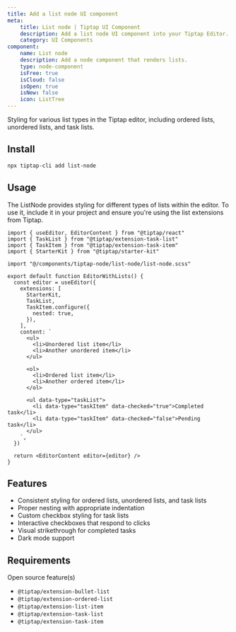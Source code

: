 ```yaml
---
title: Add a list node UI component
meta:
    title: List node | Tiptap UI Component
    description: Add a list node UI component into your Tiptap Editor. Learn more about it in our docs.
    category: UI Components
component:
    name: List node
    description: Add a node component that renders lists.
    type: node-component
    isFree: true
    isCloud: false
    isOpen: true
    isNew: false
    icon: ListTree
---
```



Styling for various list types in the Tiptap editor, including ordered lists, unordered lists, and task lists.

<CodeDemo isScrollable src="https://template.tiptap.dev/preview/tiptap-node/list-node" />

## Install

```bash
npx tiptap-cli add list-node
```

## Usage

The ListNode provides styling for different types of lists within the editor. To use it, include it in your project and ensure you're using the list extensions from Tiptap.

```tsx
import { useEditor, EditorContent } from "@tiptap/react"
import { TaskList } from "@tiptap/extension-task-list"
import { TaskItem } from "@tiptap/extension-task-item"
import { StarterKit } from "@tiptap/starter-kit"

import "@/components/tiptap-node/list-node/list-node.scss"

export default function EditorWithLists() {
  const editor = useEditor({
    extensions: [
      StarterKit,
      TaskList,
      TaskItem.configure({
        nested: true,
      }),
    ],
    content: `
      <ul>
        <li>Unordered list item</li>
        <li>Another unordered item</li>
      </ul>

      <ol>
        <li>Ordered list item</li>
        <li>Another ordered item</li>
      </ol>

      <ul data-type="taskList">
        <li data-type="taskItem" data-checked="true">Completed task</li>
        <li data-type="taskItem" data-checked="false">Pending task</li>
      </ul>
    `,
  })

  return <EditorContent editor={editor} />
}
```

## Features

- Consistent styling for ordered lists, unordered lists, and task lists
- Proper nesting with appropriate indentation
- Custom checkbox styling for task lists
- Interactive checkboxes that respond to clicks
- Visual strikethrough for completed tasks
- Dark mode support

## Requirements

Open source feature(s)
- `@tiptap/extension-bullet-list`
- `@tiptap/extension-ordered-list`
- `@tiptap/extension-list-item`
- `@tiptap/extension-task-list`
- `@tiptap/extension-task-item`